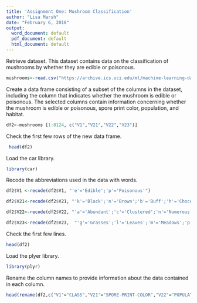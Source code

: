 ---
title: 'Assignment One: Mushroom Classification'
author: "Lisa Marsh"
date: "February 6, 2018"
output:
  word_document: default
  pdf_document: default
  html_document: default
---

Retrieve dataset.  This dataset contains data on the classification of mushrooms by whether they are edible or poisonous.
```{r}
mushrooms<-read.csv("https://archive.ics.uci.edu/ml/machine-learning-databases/mushroom/agaricus-lepiota.data", header=FALSE, stringsAsFactors=FALSE)
```

Create a data frame consisting of a subset of the columns in the dataset, including the column that indicates whether the mushroom is edible or poisonous.  The selected columns contain information concerning whether the mushroom is edible or poisonous, spore print color, population, and habitat.
```{r}
df2<-mushrooms [1:8124, c("V1","V21","V22","V23")]
```
Check the first few rows of the new data frame.
```{r}
 head(df2)
```
Load the car library.
```{r}
library(car)
```
Recode the abbreviations used in the data with words.
```{r}
df2$V1 <-recode(df2$V1, "'e'='Edible';'p'='Poisonous'")
```
```{r}
df2$V21<-recode(df2$V21, "'k'='Black';'n'='Brown';'b'='Buff';'h'='Chocolate';'r'='green';'o'='Orange';'u'='Purple';'w'='White';'y'='Yellow'")
```
```{r}
df2$V22<-recode(df2$V22, "'a'='Abundant';'c'='Clustered';'n'='Numerous';'s'='Scattered';'v'='Several';'y'='Solitary'")
```
```{r}
df2$V23<-recode(df2$V23,  "'g'='Grasses';'l'='Leaves';'m'='Meadows';'p'='Paths';'u'='Urban';'w'='Waste';'d'='Woods'")
```
Check the first few lines.
```{r}
head(df2)
```

 Load the plyer library.
```{r}
library(plyr)
```
Rename the column names to provide information about the data contained in each column.
```{r}
head(rename(df2,c("V1"="CLASS","V21"="SPORE-PRINT-COLOR","V22"="POPULATION","V23"="HABITAT")))
```



